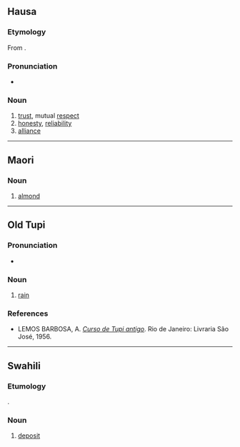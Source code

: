 {{also|amâna|amaña|amañá}}
==Hausa==

===Etymology===
From {{bor|ha|ar|أَمَانَة}}.

===Pronunciation===
* {{ha-IPA|àmānā̀}}

===Noun===
{{ha-noun|f|àmānā̀}}

# [[trust]], mutual [[respect]]
# [[honesty]], [[reliability]]
# [[alliance]]

----

==Maori==

===Noun===

# [[almond]]

----

==Old Tupi==

===Pronunciation===
* {{IPA|tpw|/ãˈmãna/}}

===Noun===
{{head|tpw|noun}}

# [[rain]]

===References===
* LEMOS BARBOSA, A. ''[http://biblio.etnolinguistica.org/barbosa-1956-curso Curso de Tupi antigo]''. Rio de Janeiro: Livraria São José, 1956.

----

==Swahili==

===Etumology===
{{bor+|sw|ar|أَمَانَة}}. {{root|sw|ar|ء م ن}}

===Noun===
{{head|sw|noun}}

# [[deposit]]